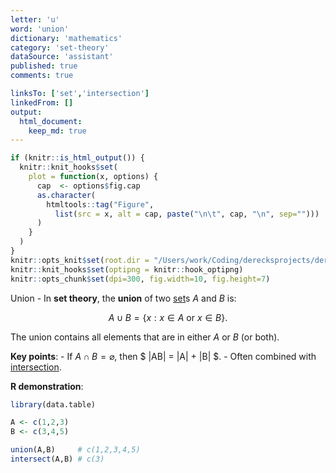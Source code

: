 ```yaml
---
letter: 'u'
word: 'union'
dictionary: 'mathematics'
category: 'set-theory'
dataSource: 'assistant'
published: true
comments: true

linksTo: ['set','intersection']
linkedFrom: []
output:
  html_document:
    keep_md: true
---
```


```r
if (knitr::is_html_output()) {
  knitr::knit_hooks$set(
    plot = function(x, options) {
      cap  <- options$fig.cap
      as.character(
        htmltools::tag("Figure",
          list(src = x, alt = cap, paste("\n\t", cap, "\n", sep="")))
      )
    }
  )
}
knitr::opts_knit$set(root.dir = "/Users/work/Coding/derecksprojects/derecksnotes.com-playground/derecksnotes.com/client/src/app/dictionaries/mathematics/definitions")
knitr::knit_hooks$set(optipng = knitr::hook_optipng)
knitr::opts_chunk$set(dpi=300, fig.width=10, fig.height=7)
```

<a id="union">Union</a> - In **set theory**, the **union** of two [set](#set)s $A$ and $B$ is:

$$
A \cup B = \{ x : x \in A \text{ or } x \in B \}.
$$

The union contains all elements that are in either $A$ or $B$ (or both).

**Key points**:
- If $A\cap B=\varnothing$, then $ |A\cup B| = |A| + |B| $.
- Often combined with [intersection](#intersection).

**R demonstration**:

```r
library(data.table)

A <- c(1,2,3)
B <- c(3,4,5)

union(A,B)     # c(1,2,3,4,5)
intersect(A,B) # c(3)
```
